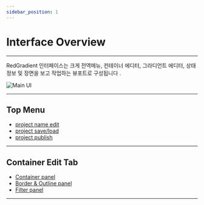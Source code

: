 ```yaml
---
sidebar_position: 1
---
```


# Interface Overview
<hr/>

RedGradient 인터페이스는 크게 전역메뉴, 컨테이너 에디터, 그라디언트 에디터, 상태 정보 및 장면을 보고 작업하는 뷰포트로 구성됩니다 .

![Main UI](./img/mainUI.png)

<hr/>

## Top Menu
  - [project name edit](topMenu#project-name-edit)
  - [project save/load](topMenu#project-saveload)
  - [project publish](topMenu#project-publish)

<hr/>

## Container Edit Tab
  - [Container panel](#container-panel)
  - [Border & Outline panel](#border-panel)
  - [Filter panel](#filter-panel)

<hr/>

